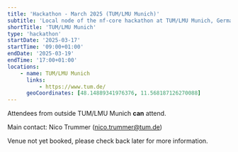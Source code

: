 ```yaml
---
title: 'Hackathon - March 2025 (TUM/LMU Munich)'
subtitle: 'Local node of the nf-core hackathon at TUM/LMU Munich, Germany'
shortTitle: 'TUM/LMU Munich'
type: 'hackathon'
startDate: '2025-03-17'
startTime: '09:00+01:00'
endDate: '2025-03-19'
endTime: '17:00+01:00'
locations:
    - name: TUM/LMU Munich
      links:
          - https://www.tum.de/
      geoCoordinates: [48.14889341976376, 11.568187126270088]
---
```


Attendees from outside TUM/LMU Munich **can** attend.

Main contact: Nico Trummer ([nico.trummer@tum.de](mailto:nico.trummer@tum.de))

Venue not yet booked, please check back later for more information.
